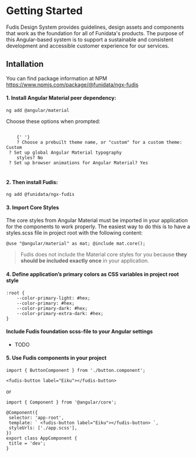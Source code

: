 
<Meta title="Documentation/Introduction/Getting started" />

# Getting Started

Fudis Design System provides guidelines, design assets and components that work as the foundation for all of Funidata's products. The purpose of this Angular-based system is to support a sustainable and consistent development and accessible customer experience for our services.

## Intallation

You can find package information at NPM https://www.npmjs.com/package/@funidata/ngx-fudis

#### 1. Install Angular Material peer dependency:

```
ng add @angular/material

```

Choose these options when prompted:

<code>
	{' '}
	? Choose a prebuilt theme name, or "custom" for a custom theme: Custom <br /> ? Set up global Angular Material typography
	styles? No <br /> ? Set up browser animations for Angular Material? Yes
</code>

<br />

#### 2. Then install Fudis:

```
ng add @funidata/ngx-fudis

```

#### 3. Import Core Styles

The core styles from Angular Material must be imported in your application for the components to work properly. The easiest way to do this is to have a styles.scss file in project root with the following content:

```
@use "@angular/material" as mat; @include mat.core();

```

> Fudis does not include the Material core styles for you because **they should be included exactly once** in your application.

#### 4. Define application’s primary colors as CSS variables in project root style

```
:root {
	--color-primary-light: #hex;
	--color-primary: #hex;
	--color-primary-dark: #hex;
	--color-primary-extra-dark: #hex;
}
```

#### Include Fudis foundation scss-file to your Angular settings

- TODO

#### 5. Use Fudis components in your project

```
import { ButtonComponent } from './button.component';

<fudis-button label="Eiku"></fudis-button>

```

or

```
import { Component } from '@angular/core';

@Component({
 selector: 'app-root',
 template: ` <fudis-button label="Eiku"></fudis-button> `,
 styleUrls: ['./app.scss'],
})
export class AppComponent {
 title = 'dev';
}


```
